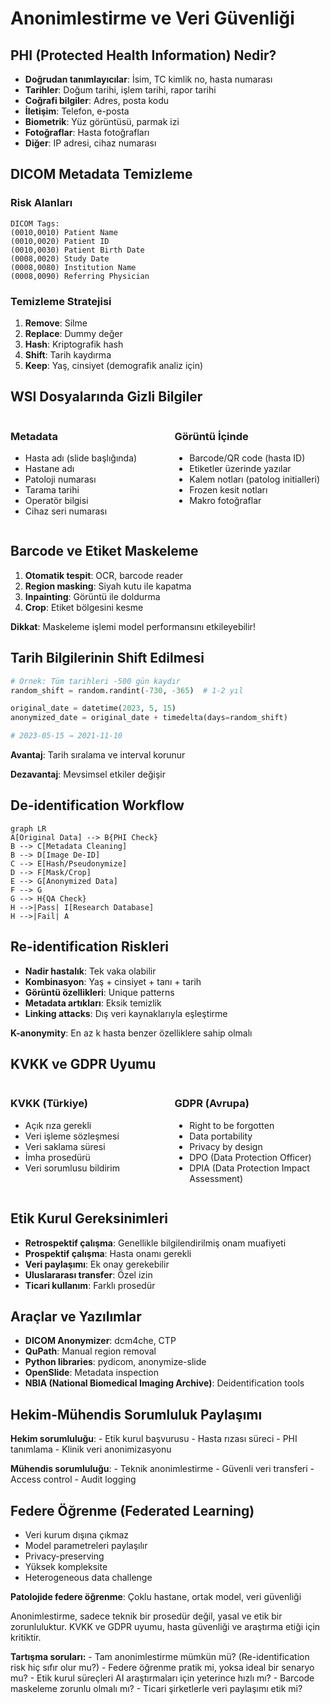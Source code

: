 # Anonimlestirme ve Veri Güvenliği

## PHI (Protected Health Information) Nedir?

::: incremental
- **Doğrudan tanımlayıcılar**: İsim, TC kimlik no, hasta numarası
- **Tarihler**: Doğum tarihi, işlem tarihi, rapor tarihi
- **Coğrafi bilgiler**: Adres, posta kodu
- **İletişim**: Telefon, e-posta
- **Biometrik**: Yüz görüntüsü, parmak izi
- **Fotoğraflar**: Hasta fotoğrafları
- **Diğer**: IP adresi, cihaz numarası
:::

## DICOM Metadata Temizleme

::: panel-tabset
### Risk Alanları

```
DICOM Tags:
(0010,0010) Patient Name
(0010,0020) Patient ID
(0010,0030) Patient Birth Date
(0008,0020) Study Date
(0008,0080) Institution Name
(0008,0090) Referring Physician
```

### Temizleme Stratejisi

1. **Remove**: Silme
2. **Replace**: Dummy değer
3. **Hash**: Kriptografik hash
4. **Shift**: Tarih kaydırma
5. **Keep**: Yaş, cinsiyet (demografik analiz için)
:::

## WSI Dosyalarında Gizli Bilgiler

::::: columns
::: {.column width="50%"}
### Metadata

- Hasta adı (slide başlığında)
- Hastane adı
- Patoloji numarası
- Tarama tarihi
- Operatör bilgisi
- Cihaz seri numarası
:::

::: {.column width="50%"}
### Görüntü İçinde

- Barcode/QR code (hasta ID)
- Etiketler üzerinde yazılar
- Kalem notları (patolog initialleri)
- Frozen kesit notları
- Makro fotoğraflar
:::
:::::

## Barcode ve Etiket Maskeleme

::: incremental
1. **Otomatik tespit**: OCR, barcode reader
2. **Region masking**: Siyah kutu ile kapatma
3. **Inpainting**: Görüntü ile doldurma
4. **Crop**: Etiket bölgesini kesme
:::

::: {.fragment}
**Dikkat**: Maskeleme işlemi model performansını etkileyebilir!
:::

## Tarih Bilgilerinin Shift Edilmesi

```python
# Örnek: Tüm tarihleri -500 gün kaydır
random_shift = random.randint(-730, -365)  # 1-2 yıl

original_date = datetime(2023, 5, 15)
anonymized_date = original_date + timedelta(days=random_shift)

# 2023-05-15 → 2021-11-10
```

::: {.fragment}
**Avantaj**: Tarih sıralama ve interval korunur

**Dezavantaj**: Mevsimsel etkiler değişir
:::

## De-identification Workflow

```mermaid
graph LR
A[Original Data] --> B{PHI Check}
B --> C[Metadata Cleaning]
B --> D[Image De-ID]
C --> E[Hash/Pseudonymize]
D --> F[Mask/Crop]
E --> G[Anonymized Data]
F --> G
G --> H{QA Check}
H -->|Pass| I[Research Database]
H -->|Fail| A
```

## Re-identification Riskleri

::: incremental
- **Nadir hastalık**: Tek vaka olabilir
- **Kombinasyon**: Yaş + cinsiyet + tanı + tarih
- **Görüntü özellikleri**: Unique patterns
- **Metadata artıkları**: Eksik temizlik
- **Linking attacks**: Dış veri kaynaklarıyla eşleştirme
:::

::: {.fragment}
**K-anonymity**: En az k hasta benzer özelliklere sahip olmalı
:::

## KVKK ve GDPR Uyumu

::::: columns
::: {.column width="50%"}
### KVKK (Türkiye)

- Açık rıza gerekli
- Veri işleme sözleşmesi
- Veri saklama süresi
- İmha prosedürü
- Veri sorumlusu bildirim
:::

::: {.column width="50%"}
### GDPR (Avrupa)

- Right to be forgotten
- Data portability
- Privacy by design
- DPO (Data Protection Officer)
- DPIA (Data Protection Impact Assessment)
:::
:::::

## Etik Kurul Gereksinimleri

::: incremental
- **Retrospektif çalışma**: Genellikle bilgilendirilmiş onam muafiyeti
- **Prospektif çalışma**: Hasta onamı gerekli
- **Veri paylaşımı**: Ek onay gerekebilir
- **Uluslararası transfer**: Özel izin
- **Ticari kullanım**: Farklı prosedür
:::

## Araçlar ve Yazılımlar

- **DICOM Anonymizer**: dcm4che, CTP
- **QuPath**: Manual region removal
- **Python libraries**: pydicom, anonymize-slide
- **OpenSlide**: Metadata inspection
- **NBIA (National Biomedical Imaging Archive)**: Deidentification tools

## Hekim-Mühendis Sorumluluk Paylaşımı

::: {.fragment}
**Hekim sorumluluğu**:
- Etik kurul başvurusu
- Hasta rızası süreci
- PHI tanımlama
- Klinik veri anonimizasyonu
:::

::: {.fragment}
**Mühendis sorumluluğu**:
- Teknik anonimlestirme
- Güvenli veri transferi
- Access control
- Audit logging
:::

## Federe Öğrenme (Federated Learning)

::: incremental
- Veri kurum dışına çıkmaz
- Model parametreleri paylaşılır
- Privacy-preserving
- Yüksek kompleksite
- Heterogeneous data challenge
:::

::: {.fragment}
**Patolojide federe öğrenme**: Çoklu hastane, ortak model, veri güvenliği
:::

::: {.notes}
Anonimlestirme, sadece teknik bir prosedür değil, yasal ve etik bir zorunluluktur. KVKK ve GDPR uyumu, hasta güvenliği ve araştırma etiği için kritiktir.

**Tartışma soruları:**
- Tam anonimlestirme mümkün mü? (Re-identification risk hiç sıfır olur mu?)
- Federe öğrenme pratik mi, yoksa ideal bir senaryo mu?
- Etik kurul süreçleri AI araştırmaları için yeterince hızlı mı?
- Barcode maskeleme zorunlu olmalı mı?
- Ticari şirketlerle veri paylaşımı etik mi?
:::